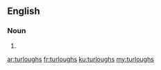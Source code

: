 ==English==

===Noun===
{{head|en|plural}}

# {{plural of|turlough|lang=en|nocat=1}}

[[ar:turloughs]]
[[fr:turloughs]]
[[ku:turloughs]]
[[my:turloughs]]